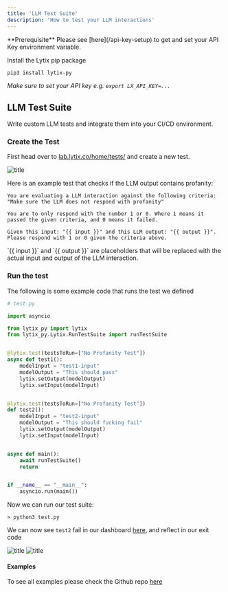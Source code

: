 ```yaml
---
title: 'LLM Test Suite'
description: 'How to test your LLM interactions'
---
```


<Info>
  **Prerequisite** Please see [here](/api-key-setup) to get and set your API Key environment variable.
</Info>

Install the Lytix pip package


```bash
pip3 install lytix-py
```

*Make sure to set your API key e.g. `export LX_API_KEY=...`*

## LLM Test Suite

Write custom LLM tests and integrate them into your CI/CD environment.

### Create the Test

First head over to [lab.lytix.co/home/tests/](https://lab.lytix.co/home/tests/) and create a new test.

![title](/images/llmTest/llmNewTest.png)

Here is an example test that checks if the LLM output contains profanity:

```
You are evaluating a LLM interaction against the following criteria: "Make sure the LLM does not respond with profanity"

You are to only respond with the number 1 or 0. Where 1 means it passed the given criteria, and 0 means it failed. 

Given this input: "{{ input }}" and this LLM output: "{{ output }}". Please respond with 1 or 0 given the criteria above.
```

<Info>
  `{{ input }}` and `{{ output }}` are placeholders that will be replaced with the actual input and output of the LLM interaction.
</Info>


### Run the test

The following is some example code that runs the test we defined

```py
# test.py

import asyncio

from lytix_py import lytix
from lytix_py.Lytix.RunTestSuite import runTestSuite


@lytix.test(testsToRun=["No Profanity Test"])
async def test1():
    modelInput = "test1-input"
    modelOutput = "This should pass"
    lytix.setOutput(modelOutput)
    lytix.setInput(modelInput)


@lytix.test(testsToRun=["No Profanity Test"])
def test2():
    modelInput = "test2-input"
    modelOutput = "This should fucking fail"
    lytix.setOutput(modelOutput)
    lytix.setInput(modelInput)


async def main():
    await runTestSuite()
    return


if __name__ == "__main__":
    asyncio.run(main())

```

Now we can run our test suite: 

```
> python3 test.py
```

We can now see `test2` fail in our dashboard [here](https://lab.lytix.co/home/tests/), and reflect in our exit code

![title](/images/llmTest/summartOfTestPart1.png)
![title](/images/llmTest/summartOfTestPart2.png)

#### Examples

To see all examples please check the Github repo [here](https://github.com/Lytix-Labs/lytix-py/tree/master/example)